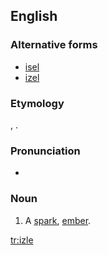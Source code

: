 ==English==

===Alternative forms===
* [[isel]]
* [[izel]]

===Etymology===
{{etyl|ang|en}} {{term|ysel|lang=ang}}, {{term|ysle}}.

===Pronunciation===
* {{IPA|/ˈaɪzəl/}}

===Noun===
{{en-noun}}

# {{context|dialectal|lang=en}} A [[spark]], [[ember]].

[[tr:izle]]